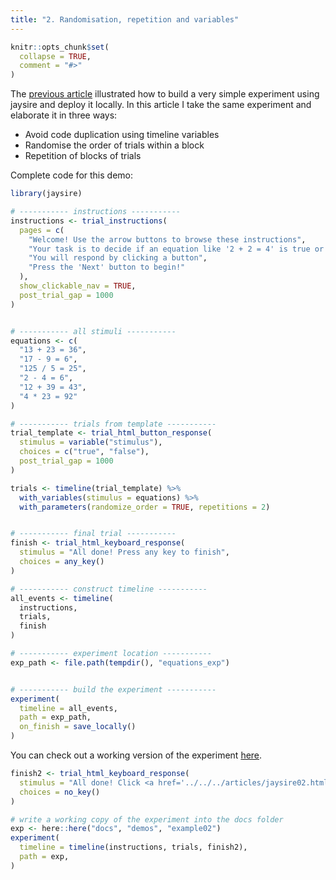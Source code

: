 ```yaml
---
title: "2. Randomisation, repetition and variables"
---
```


```r
knitr::opts_chunk$set(
  collapse = TRUE,
  comment = "#>"
)
```

The [previous article](jaysire01.html) illustrated how to build a very simple experiment using jaysire and deploy it locally. In this article I take the same experiment and elaborate it in three ways:

- Avoid code duplication using timeline variables
- Randomise the order of trials within a block
- Repetition of blocks of trials


Complete code for this demo:

```r
library(jaysire)

# ----------- instructions -----------
instructions <- trial_instructions(
  pages = c(
    "Welcome! Use the arrow buttons to browse these instructions",
    "Your task is to decide if an equation like '2 + 2 = 4' is true or false",
    "You will respond by clicking a button",
    "Press the 'Next' button to begin!"
  ),
  show_clickable_nav = TRUE,
  post_trial_gap = 1000
)


# ----------- all stimuli -----------
equations <- c(
  "13 + 23 = 36",  
  "17 - 9 = 6", 
  "125 / 5 = 25", 
  "2 - 4 = 6", 
  "12 + 39 = 43", 
  "4 * 23 = 92"
)

# ----------- trials from template -----------
trial_template <- trial_html_button_response(
  stimulus = variable("stimulus"),
  choices = c("true", "false"),
  post_trial_gap = 1000
)

trials <- timeline(trial_template) %>%
  with_variables(stimulus = equations) %>%
  with_parameters(randomize_order = TRUE, repetitions = 2)


# ----------- final trial -----------
finish <- trial_html_keyboard_response(
  stimulus = "All done! Press any key to finish",
  choices = any_key()
)

# ----------- construct timeline -----------
all_events <- timeline(
  instructions,
  trials,
  finish
)

# ----------- experiment location -----------
exp_path <- file.path(tempdir(), "equations_exp")


# ----------- build the experiment -----------
experiment(
  timeline = all_events,
  path = exp_path,
  on_finish = save_locally()
)
```


You can check out a working version of the experiment [here](../demos/example02/experiment/index.html).

```r

finish2 <- trial_html_keyboard_response(
  stimulus = "All done! Click <a href='../../../articles/jaysire02.html'>here</a> to return to the vignette.",
  choices = no_key()
)

# write a working copy of the experiment into the docs folder
exp <- here::here("docs", "demos", "example02")
experiment(
  timeline = timeline(instructions, trials, finish2),
  path = exp,
)
```


